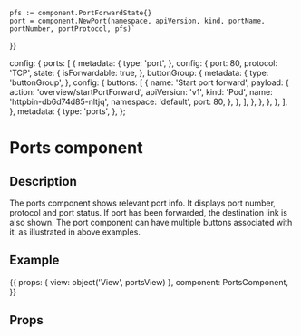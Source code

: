 
    pfs := component.PortForwardState{}
    port = component.NewPort(namespace, apiVersion, kind, portName, portNumber, portProtocol, pfs)`
}}

  config: {
    ports: [
      {
        metadata: {
          type: 'port',
        },
        config: {
          port: 80,
          protocol: 'TCP',
          state: {
            isForwardable: true,
          },
          buttonGroup: {
            metadata: {
              type: 'buttonGroup',
            },
            config: {
              buttons: [
                {
                  name: 'Start port forward',
                  payload: {
                    action: 'overview/startPortForward',
                    apiVersion: 'v1',
                    kind: 'Pod',
                    name: 'httpbin-db6d74d85-nltjq',
                    namespace: 'default',
                    port: 80,
                  },
                },
              ],
            },
          },
        },
      },
    ],
  },
  metadata: {
    type: 'ports',
  },
};

<h1>Ports component</h1>
<h2>Description</h2>
<p>
  The ports component shows relevant port info. It displays port number, protocol and port status.
  If port has been forwarded, the destination link is also shown.
  The port component can have multiple buttons associated with it, as illustrated in above examples.
</p>
<h2>Example</h2>

<Meta title="Components/Ports" component={PortsComponent} />

<Preview withToolbar>
  <Story name="Ports component" parameters={{ docs: portsDocs }} height="75px">
  {{
    props: {
      view: object('View', portsView)
    },
    component: PortsComponent,
  }}
  </Story>
</Preview>

<h2>Props</h2>
<Props of={PortsComponent} />
